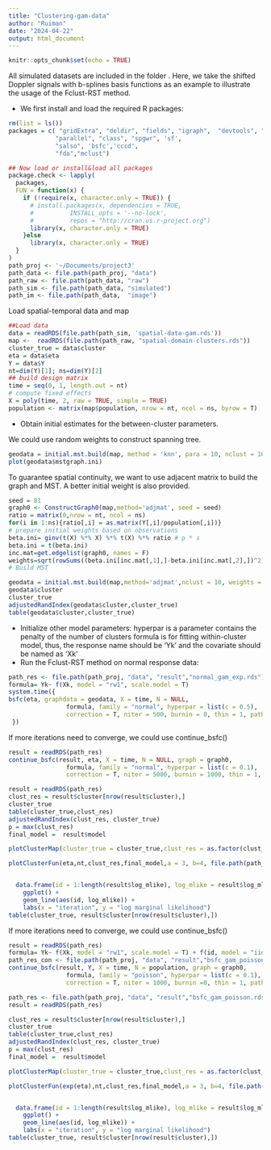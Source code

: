```yaml
---
title: "Clustering-gam-data"
author: "Ruiman"
date: "2024-04-22"
output: html_document
---
```


```r
knitr::opts_chunk$set(echo = TRUE)
```

All simulated datasets are included in the folder \textcolor{red}{Sim-Data}. Here, we take the shifted Doppler signals with b-splines basis functions as an example to illustrate the usage of the Fclust-RST method. 

- We first install and load the required R packages:
```r
rm(list = ls())
packages = c( "gridExtra", "deldir", "fields", "igraph",  "devtools", "ggplot2", "Matrix.utils", "grid", 
             "parallel", "class", "spgwr", 'sf',
             "salso", 'bsfc','cccd',
             "fda","mclust")

## Now load or install&load all packages
package.check <- lapply(
  packages,
  FUN = function(x) {
    if (!require(x, character.only = TRUE)) {
      # install.packages(x, dependencies = TRUE, 
      #          INSTALL_opts = '--no-lock', 
      #          repos = "http://cran.us.r-project.org")
      library(x, character.only = TRUE)
    }else
      library(x, character.only = TRUE)
  }
)
path_proj <- '~/Documents/project3'
path_data <- file.path(path_proj, "data")
path_raw <- file.path(path_data, "raw")
path_sim <- file.path(path_data, "simulated")
path_im <- file.path(path_data,  "image")
```
Load spatial-temporal data and map

```r
##Load data
data = readRDS(file.path(path_sim, 'spatial-data-gam.rds'))
map <-  readRDS(file.path(path_raw, "spatial-domain-clusters.rds"))
cluster_true = data$cluster
eta = data$eta
Y = data$Y
nt=dim(Y)[1]; ns=dim(Y)[2]  
## build design matrix
time = seq(0, 1, length.out = nt)
# compute fixed effects
X = poly(time, 2, raw = TRUE, simple = TRUE)
population <- matrix(map$population, nrow = nt, ncol = ns, byrow = T)
```

- Obtain initial estimates for the between-cluster parameters. 
   \begin{itemize}
     \item  The hyperparameter $\mathcal{G}$ is fixed to be the true graph $\mathcal{G}_0$ used for generating the cluster-wise constant Doppler signals.      \item  The initial values of wavelet coefficients, $\{\hat{\boldsymbol{\beta}}(\mathbf{s})\}$, are obtained by using the least-square estimates for each location $\mathbf{s}$. 
     \item  For each edge of $\mathcal{G}$ connecting $\mathbf{s}$ and $\mathbf{s}^{\prime}$, the Euclidean distance of $\hat{\boldsymbol{\beta}}(\mathbf{s})$ and $\hat{\boldsymbol{\beta}}(\mathbf{s}^{\prime})$ is used as its edge weight. Then, the initial minimum spanning tree (MST), $\mathcal{T}^{(0)}$, is obtained based on $\mathcal{G}$ and its assigned edge weights. 
     \item  By removing $(k_p^{(0)}-1)$ edges of $\mathcal{T}^{(0)}$, we obtain $k_p^{(0)}$ initial clusters. 
  \end{itemize}

We could use random weights to construct spanning tree. 
```r
geodata = initial.mst.build(map, method = 'knn', para = 10, nclust = 10)
plot(geodata$mstgraph.ini)
```
To guarantee spatial continuity, we want to use adjacent matrix to build the graph and MST. A better initial weight is also provided.
```r
seed = 81
graph0 <- ConstructGraph0(map,method='adjmat', seed = seed)
ratio = matrix(0,nrow = nt, ncol = ns)
for(i in 1:ns){ratio[,i] = as.matrix(Y[,i]/population[,i])}
# prepare initial weights based on observations
beta.ini= ginv(t(X) %*% X) %*% t(X) %*% ratio # p * s
beta.ini = t(beta.ini) 
inc.mat=get.edgelist(graph0, names = F)
weights=sqrt(rowSums((beta.ini[inc.mat[,1],]-beta.ini[inc.mat[,2],])^2))
# Build MST 

geodata = initial.mst.build(map,method='adjmat',nclust = 10, weights = weights, seed = seed)
geodata$cluster
cluster_true
adjustedRandIndex(geodata$cluster,cluster_true)
table(geodata$cluster,cluster_true)
```
- Initialize other model parameters:
 hyperpar is a parameter contains the penalty of the number of clusters
 formula is for fitting within-cluster model, thus, the response name should be 'Yk' and the covariate should be named as 'Xk'
- Run the Fclust-RST method on normal response data:
```r
path_res <- file.path(path_proj, "data", "result","normal_gam_exp.rds")
formula= Yk~ f(Xk, model = "rw1", scale.model = T)
system.time({
bsfc(eta, graphdata = geodata, X = time, N = NULL,
                formula, family = "normal", hyperpar = list(c = 0.5),
                correction = T, niter = 500, burnin = 0, thin = 1, path_save = path_res) 
 })
```
If more iterations need to converge, we could use continue_bsfc() 
```r
result = readRDS(path_res)
continue_bsfc(result, eta, X = time, N = NULL, graph = graph0,
                formula, family = "normal", hyperpar = list(c = 0.1),
                correction = T, niter = 5000, burnin = 1000, thin = 1, path_save = path_res) 
```
```r
result = readRDS(path_res)
clust_res = result$cluster[nrow(result$cluster),]
cluster_true
table(cluster_true,clust_res)
adjustedRandIndex(clust_res, cluster_true)
p = max(clust_res)
final_model =  result$model

plotClusterMap(cluster_true = cluster_true,clust_res = as.factor(clust_res), map, file.path(path_im, 'Cluster_map_gam_normal_res.png'))

plotClusterFun(eta,nt,clust_res,final_model,a = 3, b=4, file.path(path_im, 'Cluster_fun_gam_normal_res.png'))


  data.frame(id = 1:length(result$log_mlike), log_mlike = result$log_mlike) |>
    ggplot() +
    geom_line(aes(id, log_mlike)) +
    labs(x = "iteration", y = "log marginal likelihood")
table(cluster_true, result$cluster[nrow(result$cluster),])
```
If more iterations need to converge, we could use continue_bsfc() 
```r
result = readRDS(path_res)
formula= Yk~ f(Xk, model = "rw1", scale.model = T) + f(id, model = "iid")
path_res_con <- file.path(path_proj, "data", "result","bsfc_gam_poisson_con.rds")
continue_bsfc(result, Y, X = time, N = population, graph = graph0,
                formula, family = "poisson", hyperpar = list(c = 0.1),
                correction = T, niter = 1000, burnin =0, thin = 1, path_save = path_res) 
```

```r
path_res <- file.path(path_proj, "data", "result","bsfc_gam_poisson.rds")
result = readRDS(path_res)

clust_res = result$cluster[nrow(result$cluster),]
cluster_true
table(cluster_true,clust_res)
adjustedRandIndex(clust_res, cluster_true)
p = max(clust_res)
final_model =  result$model

plotClusterMap(cluster_true = cluster_true,clust_res = as.factor(clust_res), map, file.path(path_im, 'Cluster_map_gam_poisson_res.png'))

plotClusterFun(exp(eta),nt,clust_res,final_model,a = 3, b=4, file.path(path_im, 'Cluster_fun_gam_poisson_res.png'))


  data.frame(id = 1:length(result$log_mlike), log_mlike = result$log_mlike) |>
    ggplot() +
    geom_line(aes(id, log_mlike)) +
    labs(x = "iteration", y = "log marginal likelihood")
table(cluster_true, result$cluster[nrow(result$cluster),])
```


